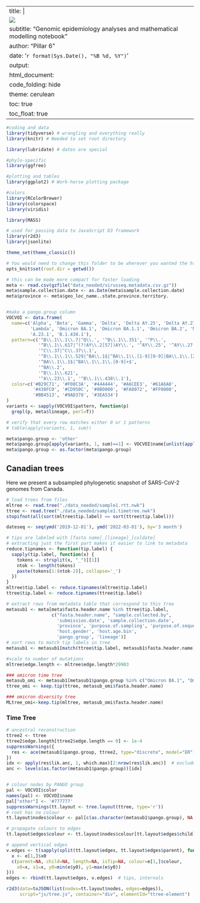 
---
title: |
  ![](img/CoVaRR-Net_Logo-600.png){width=1lm}  
subtitle: "Genomic epidemiology analyses and mathematical modelling notebook"
author: "Pillar 6"
date: '`r format(Sys.Date(), "%B %d, %Y")`'
output:
  html_document:
    code_folding: hide
    theme: cerulean
    toc: true
    toc_float: true
---

```r

#coding and data
library(tidyverse) # wrangling and everything really
library(knitr) # Needed to set root directory

library(lubridate) # dates are special

#phylo-specific
library(ggfree)

#plotting and tables
library(ggplot2) # Work-horse plotting package

#colors
library(RColorBrewer)
library(colorspace)
library(viridis)

library(MASS)

# used for passing data to JavaScript D3 framework
library(r2d3)
library(jsonlite)

theme_set(theme_classic())

# You would need to change this folder to be wherever you wanted the html file to be written.
opts_knit$set(root.dir = getwd())
```


```r

# this can be made more compact for faster loading
meta <- read.csv(gzfile("data_needed/virusseq.metadata.csv.gz"))
meta$sample.collection.date <- as.Date(meta$sample.collection.date)
meta$province <- meta$geo_loc_name..state.province.territory.


#make a pango.group column
VOCVOI <- data.frame(
  name=c('Alpha', 'Beta', 'Gamma', 'Delta', 'Delta AY.25', 'Delta AY.27', 
         'Lambda', 'Omicron BA.1', 'Omicron BA.1.1', 'Omicron BA.2', 'Mu',
         'A.23.1', 'B.1.438.1'),
  pattern=c('^B\\.1\\.1\\.7|^Q\\.', '^B\\.1\\.351', '^P\\.', 
            '^B\\.1\\.617|^(?!AY\\.2[57])AY\\.', '^AY\\.25', '^AY\\.27', 
            '^C\\.37|^C\\.37\\.1',
            '^B\\.1\\.1\\.529|^BA\\.1$|^BA\\.1\\.[1-9][0-9]|BA\\.1\\.[2-9]$', 
            '^BA\\.1\\.1$|^BA\\.1\\.1\\.[0-9]+$', 
            '^BA\\.2', 
            '^B\\.1\\.621', 
            '^A\\.23\\.1', '^B\\.1\\.438\\.1'),
  color=c('#B29C71', '#F08C3A', '#444444', '#A6CEE3', '#61A6A0',
          '#438FC0', '#CD950C', '#8B0000', '#FA8072', '#FF0000',
          '#BB4513', '#9AD378', '#3EA534')
)
variants <- sapply(VOCVOI$pattern, function(p) 
  grepl(p, meta$lineage, perl=T))

# verify that every row matches either 0 or 1 patterns
# table(apply(variants, 1, sum))

meta$pango.group <- 'other'
meta$pango.group[apply(variants, 1, sum)==1] <- VOCVOI$name[unlist(apply(variants, 1, which))]
meta$pango.group <- as.factor(meta$pango.group)

```


## Canadian trees {.tabset}  

Here we present a subsampled phylogenetic snapshot of SARS-CoV-2 genomes from Canada.

```r

# load trees from files
mltree <- read.tree("./data_needed/sample1.rtt.nwk")
ttree <- read.tree("./data_needed/sample1.timetree.nwk")
stopifnot(all(sort(mltree$tip.label) == sort(ttree$tip.label)))

dateseq <- seq(ymd('2019-12-01'), ymd('2022-03-01'), by='3 month')

# tips are labeled with [fasta name]_[lineage]_[coldate]
# extracting just the first part makes it easier to link to metadata
reduce.tipnames <- function(tip.label) {
  sapply(tip.label, function(x) {
    tokens <- strsplit(x, "_")[[1]]
    ntok <- length(tokens)
    paste(tokens[1:(ntok-2)], collapse='_')
  })
}
mltree$tip.label <- reduce.tipnames(mltree$tip.label)
ttree$tip.label <- reduce.tipnames(ttree$tip.label)

# extract rows from metadata table that correspond to this tree
metasub1 <- meta[meta$fasta.header.name %in% ttree$tip.label, 
                 c("fasta.header.name", "sample.collected.by", 
                   'submission.date', 'sample.collection.date',
                   'province', 'purpose.of.sampling', 'purpose.of.sequencing', 
                   'host.gender', 'host.age.bin', 
                   'pango.group', 'lineage')]
# sort rows to match tip labels in tree
metasub1 <- metasub1[match(ttree$tip.label, metasub1$fasta.header.name), ]

#scale to number of mutations
mltree$edge.length <- mltree$edge.length*29903

### omicron time tree
metasub_omi <- metasub1[metasub1$pango.group %in% c("Omicron BA.1", "Omicron BA.1.1", "Omicron BA.2"), ]
ttree_omi <- keep.tip(ttree, metasub_omi$fasta.header.name)

### omicron diversity tree
MLtree_omi<-keep.tip(mltree, metasub_omi$fasta.header.name)
```


### Time Tree {.active}

```r
# ancestral reconstruction
ttree2 <- ttree
ttree2$edge.length[ttree2$edge.length == 0] <- 1e-4
suppressWarnings({
  res <- ace(metasub1$pango.group, ttree2, type="discrete", model="ER")
})
idx <- apply(res$lik.anc, 1, which.max)[2:nrow(res$lik.anc)]  # exclude root edge
anc <- levels(as.factor(metasub1$pango.group))[idx]


# colour nodes by PANGO group
pal <- VOCVOI$color
names(pal) <- VOCVOI$name
pal["other"] <- '#777777'
suppressWarnings(tt.layout <- tree.layout(ttree, type='r'))
# root has no colour
tt.layout$nodes$colour <- pal[c(as.character(metasub1$pango.group), NA, anc)]

# propagate colours to edges
tt.layout$edges$colour <- tt.layout$nodes$colour[tt.layout$edges$child]

# append vertical edges
v.edges <- t(sapply(split(tt.layout$edges, tt.layout$edges$parent), function(e) {
  x <- e[1,]$x0
  c(parent=NA, child=NA, length=NA, isTip=NA, colour=e[1,]$colour, 
    x0=x, x1=x, y0=min(e$y0), y1=max(e$y0))
}))
edges <- rbind(tt.layout$edges, v.edges)  # tips, internals

r2d3(data=toJSON(list(nodes=tt.layout$nodes, edges=edges)), 
     script="js/tree.js", container="div", elementId="ttree-element")
```


